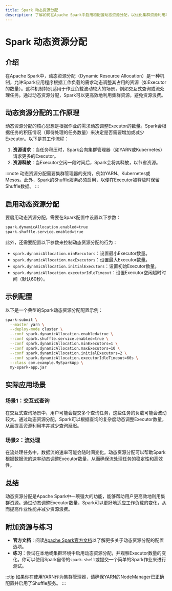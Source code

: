 ```yaml
---
title: Spark 动态资源分配
description: 了解如何在Apache Spark中启用和配置动态资源分配，以优化集群资源利用率并提高作业性能。
---
```


# Spark 动态资源分配

## 介绍

在Apache Spark中，动态资源分配（Dynamic Resource Allocation）是一种机制，允许Spark应用程序根据工作负载的需求动态调整其占用的资源（如Executor的数量）。这种机制特别适用于作业负载波动较大的场景，例如交互式查询或流处理任务。通过动态资源分配，Spark可以更高效地利用集群资源，避免资源浪费。

## 动态资源分配的工作原理

动态资源分配的核心思想是根据作业的需求动态调整Executor的数量。Spark会根据任务的积压情况（即待处理的任务数量）来决定是否需要增加或减少Executor。以下是其工作流程：

1. **资源请求**：当任务积压时，Spark会向集群管理器（如YARN或Kubernetes）请求更多的Executor。
2. **资源释放**：当Executor空闲一段时间后，Spark会将其释放，以节省资源。

:::note
动态资源分配需要集群管理器的支持，例如YARN、Kubernetes或Mesos。此外，Spark的Shuffle服务必须启用，以便在Executor被释放时保留Shuffle数据。
:::

## 启用动态资源分配

要启用动态资源分配，需要在Spark配置中设置以下参数：

```bash
spark.dynamicAllocation.enabled=true
spark.shuffle.service.enabled=true
```

此外，还需要配置以下参数来控制动态资源分配的行为：

- `spark.dynamicAllocation.minExecutors`：设置最小Executor数量。
- `spark.dynamicAllocation.maxExecutors`：设置最大Executor数量。
- `spark.dynamicAllocation.initialExecutors`：设置初始Executor数量。
- `spark.dynamicAllocation.executorIdleTimeout`：设置Executor空闲超时时间（默认60秒）。

## 示例配置

以下是一个典型的Spark动态资源分配配置示例：

```bash
spark-submit \
  --master yarn \
  --deploy-mode cluster \
  --conf spark.dynamicAllocation.enabled=true \
  --conf spark.shuffle.service.enabled=true \
  --conf spark.dynamicAllocation.minExecutors=1 \
  --conf spark.dynamicAllocation.maxExecutors=10 \
  --conf spark.dynamicAllocation.initialExecutors=2 \
  --conf spark.dynamicAllocation.executorIdleTimeout=60s \
  --class com.example.MySparkApp \
  my-spark-app.jar
```

## 实际应用场景

### 场景1：交互式查询

在交互式查询场景中，用户可能会提交多个查询任务，这些任务的负载可能会波动较大。通过动态资源分配，Spark可以根据查询的复杂度动态调整Executor数量，从而提高资源利用率并减少查询延迟。

### 场景2：流处理

在流处理任务中，数据流的速率可能会随时间变化。动态资源分配可以帮助Spark根据数据流的速率动态调整Executor数量，从而确保流处理任务的稳定性和高效性。

## 总结

动态资源分配是Apache Spark中一项强大的功能，能够帮助用户更高效地利用集群资源。通过动态调整Executor数量，Spark可以更好地适应工作负载的变化，从而提高作业性能并减少资源浪费。

## 附加资源与练习

- **官方文档**：阅读[Apache Spark官方文档](https://spark.apache.org/docs/latest/configuration.html#dynamic-resource-allocation)以了解更多关于动态资源分配的配置选项。
- **练习**：尝试在本地或集群环境中启用动态资源分配，并观察Executor数量的变化。你可以使用Spark自带的`spark-shell`或提交一个简单的Spark作业来进行测试。

:::tip
如果你在使用YARN作为集群管理器，请确保YARN的NodeManager已正确配置并启用了Shuffle服务。
:::